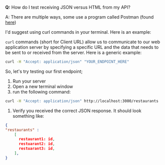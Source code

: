 **Q:** How do I test receiving JSON versus HTML from my API? 

A: There are multiple ways, some use a program called Postman (found [here](https://www.postman.com/)) 

I'd suggest using curl commands in your terminal. Here is an example: 

`curl` commands (short for Client URL) allow us to communicate to our web application server by specifying a specific URL and the data that needs to be sent to or received from the server. Here is a generic example: 

```bash
curl -H "Accept: application/json" "YOUR_ENDPOINT_HERE" 
```

So, let's try testing our first endpoint; 

1. Run your server 
2. Open a new terminal window
3. run the following command: 

```bash
curl -H "Accept: application/json" http://localhost:3000/restaurants
```

1. Verify you received the correct JSON response. It should look something like: 

```json
{
"restaurants" : 
	[
	  restaurant1: id,
	  restuarant2: id,
	  restuarant3: id,
	],
}
```